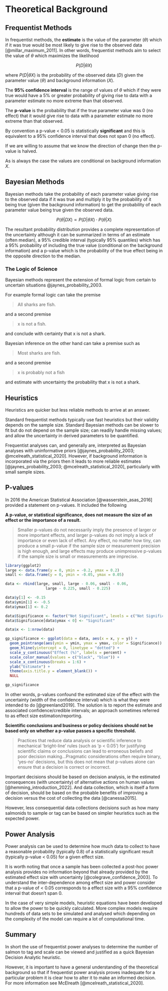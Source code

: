 # Theoretical Background

## Frequentist Methods

In frequentist methods, the **estimate** is the value of the parameter ($\theta$) which if it was true would be most likely to give rise to the observed data [@millar_maximum_2011].
In other words, frequentist methods aim to select the value of $\theta$ which maximizes the likelihood

$$P(D|\theta X)$$

where $P(D|\theta X)$ is the probability of the observed data ($D$) given the parameter value ($\theta$) and background information ($X$).

The **95% confidence interval** is the range of values of $\theta$ which if they were true would have a 5% or greater probability of giving rise to data with a parameter estimate no more extreme than that observed.

The **p-value** is the probability that if the true parameter value was 0 (no effect) that it would give rise to data with a parameter estimate no more extreme than that observed.

By convention a p-value \< 0.05 is statistically **significant** and this is equivalent to a 95% confidence interval that does not span 0 (no effect).

If we are willing to assume that we know the direction of change then the p-value is halved.

As is always the case the values are conditional on background information $X$.

## Bayesian Methods

Bayesian methods take the probability of each parameter value giving rise to the observed data if it was true and multiply it by the probability of it being true (given the background information) to get the probability of each parameter value being true given the observed data.

$$P(\theta|DX)  \propto P(D|\theta X) \cdot P(\theta|X)$$

The resultant probability distribution provides a complete representation of the uncertainty although it can be summarized in terms of an estimate (often median), a 95% credible interval (typically 95% quantiles) which has a 95% probability of including the true value (conditional on the background information) and a p-value which is the probability of the true effect being in the opposite direction to the median. 

### The Logic of Science

Bayesian methods represent the extension of formal logic from certain to uncertain situations @jaynes_probability_2003.

For example formal logic can take the premise

> All sharks are fish.

and a second premise

> x is not a fish.

and conclude with certainty that x is not a shark.

Bayesian inference on the other hand can take a premise such as

> Most sharks are fish.

and a second premise

> x is probably not a fish

and estimate with uncertainty the probability that x is not a shark.

## Heuristics

Heuristics are quicker but less reliable methods to arrive at an answer.

Standard frequentist methods typically use fast heuristics but their validity depends on the sample size.
Standard Bayesian methods can be slower to fit but do not depend on the sample size; can readily handle missing values; and allow the uncertainty in derived parameters to be quantified.

Frequentist analyses can, and generally are, interpreted as Bayesian analyses with uninformative priors [@jaynes_probability_2003; @mcelreath_statistical_2020]. 
However, if background information is incorporated via the priors then it leads to more reliable estimates [@jaynes_probability_2003; @mcelreath_statistical_2020], particularly with small sample sizes.

## P-values

In 2016 the American Statistical Association [@wasserstein_asas_2016] provided a statement on p-values. 
It included the following

**A p-value, or statistical significance, does not measure the size of an effect or the importance of a result.**

> Smaller p-values do not necessarily imply the presence of larger or more important effects, and larger p-values do not imply a lack of importance or even lack of effect. 
Any effect, no matter how tiny, can produce a small p-value if the sample size or measurement precision is high enough, and large effects may produce unimpressive p-values if the sample size is small or measurements are imprecise.


```r
library(ggplot2)
large <- data.frame(y = 0, ymin = -0.2, ymax = 0.2) 
small <- data.frame(y = 0, ymin = -0.05, ymax = 0.05)

data <- rbind(large, small, large - 0.06, small - 0.06, 
                  large - 0.225, small - 0.225)

data$y[1] <- -0.15
data$ymin[1] <- -0.5
data$ymax[1] <- 0.2

data$Significance <- factor("Not Significant", levels = c("Not Significant", "Significant"))
data$Significance[data$ymax < 0] <- "Significant"

data$x <- 1:nrow(data)

gp_significance <- ggplot(data = data, aes(x = x, y = y)) +
  geom_pointrange(aes(ymin = ymin, ymax = ymax, color = Significance)) +
  geom_hline(yintercept = 0, linetype = "dotted") +
  scale_y_continuous("Effect (%)", labels = percent) + 
  scale_color_manual(values = c("black", "blue")) + 
  scale_x_continuous(breaks = 1:6) +
  ylab("Estimate") +
  theme(axis.title.y = element_blank()) +
  NULL

gp_significance
```

In other words, p-values confound the estimated size of the effect with the uncertainty (width of the confidence interval) which is what they were intended to do [@greenland2019]. 
The solution is to report the estimate and associated confidence/credible intervals; an approach sometimes referred to as effect size estimation/reporting.

**Scientific conclusions and business or policy decisions should not be based only on whether a p-value passes a specific threshold.**

> Practices that reduce data analysis or scientific inference to mechanical 'bright-line' rules (such as 'p \< 0.05') for justifying scientific claims or conclusions can lead to erroneous beliefs and poor decision making...Pragmatic considerations often require binary, 'yes-no' decisions, but this does not mean that p-values alone can ensure that a decision is correct or incorrect.

Important decisions should be based on decision analysis, ie the estimated consequences (with uncertainty) of alternative actions on human values [@hemming_introduction_2022].
And data collection, which is itself a form of decision, should be based on the probable benefits of improving a decision versus the cost of collecting the data [@canessa2015]. 

However, less consequential data collections decisions such as how many salmonids to sample or tag can be based on simpler heuristics such as the expected power.

## Power Analysis

Power analysis can be used to determine how much data to collect to have a reasonable probability (typically 0.8) of a statistically significant result (typically p-value \< 0.05) for a given effect size.

It is worth noting that once a sample has been collected a post-hoc power analysis provides no information beyond that already provided by the estimated effect size with uncertainty [@colegrave_confidence_2003].
To understand the inter-dependence among effect size and power consider that a p-value of < 0.05 corresponds to a effect size with a 95% confidence interval that doesn't span 0.

In the case of very simple models, heuristic equations have been developed to allow the power to be quickly calculated.
More complex models require hundreds of data sets to be simulated and analysed which depending on the complexity of the model can require a lot of computational time.

## Summary

In short the use of frequentist power analyses to determine the number of salmon to tag and scale can be viewed and justified as a quick Bayesian Decision Analytic heuristic.

However, it is important to have a general understanding of the theoretical background so that if frequentist power analysis proves inadequate for a particular problem it is clear how to alter it to make an informed decision. 
For more information see McElreath [@mcelreath_statistical_2020].

